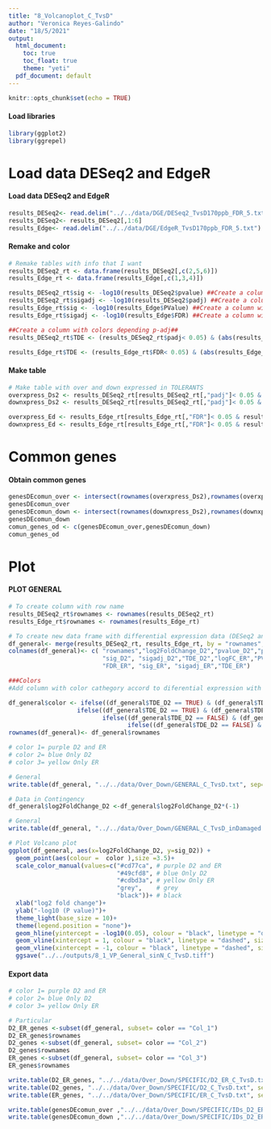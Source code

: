 ```yaml
---
title: "8_Volcanoplot_C_TvsD"
author: "Veronica Reyes-Galindo"
date: "18/5/2021"
output:
  html_document:
    toc: true
    toc_float: true
    theme: "yeti"
  pdf_document: default
---
```


```r
knitr::opts_chunk$set(echo = TRUE)
```

#### Load libraries

```r
library(ggplot2)
library(ggrepel)
```

# Load data DESeq2 and EdgeR

#### Load data DESeq2 and EdgeR

```r
results_DESeq2<- read.delim("../../data/DGE/DESeq2_TvsD170ppb_FDR_5.txt") ## TENGO ESTO 2 VECES EN LA MISMA TABLA
results_DESeq2<- results_DESeq2[,1:6]
results_Edge<- read.delim("../../data/DGE/EdgeR_TvsD170ppb_FDR_5.txt")
```

#### Remake and color

```r
# Remake tables with info that I want
results_DESeq2_rt <- data.frame(results_DESeq2[,c(2,5,6)])
results_Edge_rt <- data.frame(results_Edge[,c(1,3,4)])

results_DESeq2_rt$sig <- -log10(results_DESeq2$pvalue) ##Create a column with aditional info of FDR (padj)##
results_DESeq2_rt$sigadj <- -log10(results_DESeq2$padj) ##Create a column with aditional info of FDR (padj)##
results_Edge_rt$sig <- -log10(results_Edge$PValue) ##Create a column with aditional info of FDR (padj)##
results_Edge_rt$sigadj <- -log10(results_Edge$FDR) ##Create a column with aditional info of FDR (padj)##

##Create a column with colors depending p-adj##  
results_DESeq2_rt$TDE <- (results_DESeq2_rt$padj< 0.05) & (abs(results_DESeq2_rt$log2FoldChange) > 1)

results_Edge_rt$TDE <- (results_Edge_rt$FDR< 0.05) & (abs(results_Edge_rt$logFC) > 1)
```

#### Make table

```r
# Make table with over and down expressed in TOLERANTS
overxpress_Ds2 <- results_DESeq2_rt[results_DESeq2_rt[,"padj"]< 0.05 & results_DESeq2_rt[,"log2FoldChange"]> 1, ]
downxpress_Ds2 <- results_DESeq2_rt[results_DESeq2_rt[,"padj"]< 0.05 & results_DESeq2_rt[,"log2FoldChange"]< -1, ]

overxpress_Ed <- results_Edge_rt[results_Edge_rt[,"FDR"]< 0.05 & results_Edge_rt[,"logFC"]> 1, ]
downxpress_Ed <- results_Edge_rt[results_Edge_rt[,"FDR"]< 0.05 & results_Edge_rt[,"logFC"]< -1, ]
```
# Common genes

#### Obtain common genes

```r
genesDEcomun_over <- intersect(rownames(overxpress_Ds2),rownames(overxpress_Ed))
genesDEcomun_over
genesDEcomun_down <- intersect(rownames(downxpress_Ds2),rownames(downxpress_Ed))
genesDEcomun_down
comun_genes_od <- c(genesDEcomun_over,genesDEcomun_down)
comun_genes_od
```
# Plot

#### PLOT GENERAL

```r
# To create column with row name
results_DESeq2_rt$rownames <- rownames(results_DESeq2_rt) 
results_Edge_rt$rownames <- rownames(results_Edge_rt)

# To create new data frame with differential expression data (DESeq2 and edgeR) 
df_general<- merge(results_DESeq2_rt, results_Edge_rt, by = "rownames",  all.x=TRUE)
colnames(df_general)<- c( "rownames","log2FoldChange_D2","pvalue_D2","padj_D2" ,
                          "sig_D2", "sigadj_D2","TDE_D2","logFC_ER","PValue_ER",
                          "FDR_ER", "sig_ER", "sigadj_ER","TDE_ER")

###Colors
#Add column with color cathegory accord to diferential expression with DESeq2 and edgeR

df_general$color <- ifelse((df_general$TDE_D2 == TRUE) & (df_general$TDE_ER == TRUE), "Col_1", #DESeq2 and EdgeR
                   ifelse((df_general$TDE_D2 == TRUE) & (df_general$TDE_ER == FALSE), "Col_2", # Only DESeq2 
                          ifelse((df_general$TDE_D2 == FALSE) & (df_general$TDE_ER == TRUE), "Col_3", # Only EdgeR
                                 ifelse((df_general$TDE_D2 == FALSE) & (df_general$TDE_ER == FALSE), "Col_4", "Col_5"))))# No Differential Expression
rownames(df_general)<- df_general$rownames
```

```r
# color 1= purple D2 and ER
# color 2= blue Only D2
# color 3= yellow Only ER

# General
write.table(df_general, "../../data/Over_Down/GENERAL_C_TvsD.txt", sep="\t", row.names=T)
```

```r
# Data in Contingency
df_general$log2FoldChange_D2 <-df_general$log2FoldChange_D2*(-1)

# General
write.table(df_general, "../../data/Over_Down/GENERAL_C_TvsD_inDamaged.txt", sep="\t", row.names=T)

# Plot Volcano plot
ggplot(df_general, aes(x=log2FoldChange_D2, y=sig_D2)) +
  geom_point(aes(colour =  color ),size =3.5)+
  scale_color_manual(values=c("#cd77ca", # purple D2 and ER
                              "#49cfd8", # blue Only D2
                              "#cdbd3a", # yellow Only ER
                              "grey",    # grey
                              "black"))+ # black
  xlab("log2 fold change")+
  ylab("-log10 (P value)")+
  theme_light(base_size = 10)+
  theme(legend.position = "none")+
  geom_hline(yintercept = -log10(0.05), colour = "black", linetype = "dashed", size = 0.25) + # Horizontal significance cut-off line.
  geom_vline(xintercept = 1, colour = "black", linetype = "dashed", size = 0.25)+  # Vertical significance cut-off line (+).
  geom_vline(xintercept = -1, colour = "black", linetype = "dashed", size = 0.25)  # Vertical significance cut-off line (+).
  ggsave("../../outputs/8_1_VP_General_sinN_C_TvsD.tiff")

```

#### Export data

```r
# color 1= purple D2 and ER
# color 2= blue Only D2
# color 3= yellow Only ER

# Particular
D2_ER_genes <-subset(df_general, subset= color == "Col_1")
D2_ER_genes$rownames
D2_genes <-subset(df_general, subset= color == "Col_2")
D2_genes$rownames
ER_genes <-subset(df_general, subset= color == "Col_3")
ER_genes$rownames

write.table(D2_ER_genes, "../../data/Over_Down/SPECIFIC/D2_ER_C_TvsD.txt", sep="\t", row.names=T)
write.table(D2_genes, "../../data/Over_Down/SPECIFIC/D2_C_TvsD.txt", sep="\t", row.names=T)
write.table(ER_genes, "../../data/Over_Down/SPECIFIC/ER_C_TvsD.txt", sep="\t", row.names=T)

write.table(genesDEcomun_over ,"../../data/Over_Down/SPECIFIC/IDs_D2_ER_C_TvsD_over.txt",sep = "\t", row.names = F, col.names = F)
write.table(genesDEcomun_down ,"../../data/Over_Down/SPECIFIC/IDs_D2_ER_C_TvsD_down.txt",sep = "\t", row.names = F, col.names = F)
```

